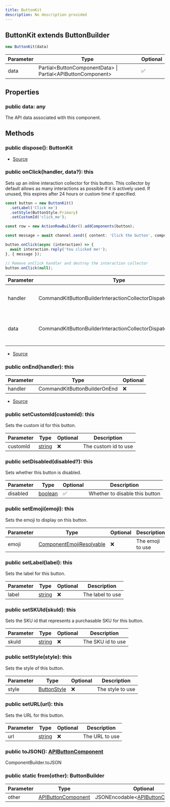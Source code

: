 ```yaml
---
title: ButtonKit
description: No description provided
---
```



## ButtonKit extends ButtonBuilder


```typescript
new ButtonKit(data)
```
| Parameter | Type | Optional |
| ----------- | ----------- | ----------- |
| data | Partial\<ButtonComponentData> \| Partial\<APIButtonComponent> | ✅ |


## Properties
### public data: any
The API data associated with this component.

## Methods
### public dispose(): ButtonKit
- [Source](https://github.com/underctrl-io/commandkit/blob/6e189b13079ad78949d9ad2ddda0cbfd45677e1d/packages/commandkit/src/components/ButtonKit.ts#L165)
### public onClick(handler, data?): this
Sets up an inline interaction collector for this button. This collector by default allows as many interactions as possible if it is actively used.
If unused, this expires after 24 hours or custom time if specified.

```ts
const button = new ButtonKit()
  .setLabel('Click me')
  .setStyle(ButtonStyle.Primary)
  .setCustomId('click_me');

const row = new ActionRowBuilder().addComponents(button);

const message = await channel.send({ content: 'Click the button', components: [row] });

button.onClick(async (interaction) => {
  await interaction.reply('You clicked me!');
}, { message });

// Remove onClick handler and destroy the interaction collector
button.onClick(null);
```

| Parameter | Type | Optional | Description |
| ----------- | ----------- | ----------- | ----------- |
| handler | CommandKitButtonBuilderInteractionCollectorDispatch | ❌ | The handler to run when the button is clicked |
| data | CommandKitButtonBuilderInteractionCollectorDispatchContextData | ✅ | The context data to use for the interaction collector |


- [Source](https://github.com/underctrl-io/commandkit/blob/6e189b13079ad78949d9ad2ddda0cbfd45677e1d/packages/commandkit/src/components/ButtonKit.ts#L74)
### public onEnd(handler): this
| Parameter | Type | Optional |
| ----------- | ----------- | ----------- |
| handler | CommandKitButtonBuilderOnEnd | ❌ |


- [Source](https://github.com/underctrl-io/commandkit/blob/6e189b13079ad78949d9ad2ddda0cbfd45677e1d/packages/commandkit/src/components/ButtonKit.ts#L98)
### public setCustomId(customId): this
Sets the custom id for this button.



| Parameter | Type | Optional | Description |
| ----------- | ----------- | ----------- | ----------- |
| customId | [string](https://developer.mozilla.org/en-US/docs/Web/JavaScript/Reference/Global_Objects/String) | ❌ | The custom id to use |
### public setDisabled(disabled?): this
Sets whether this button is disabled.



| Parameter | Type | Optional | Description |
| ----------- | ----------- | ----------- | ----------- |
| disabled | [boolean](https://developer.mozilla.org/en-US/docs/Web/JavaScript/Reference/Global_Objects/Boolean) | ✅ | Whether to disable this button |
### public setEmoji(emoji): this
Sets the emoji to display on this button.



| Parameter | Type | Optional | Description |
| ----------- | ----------- | ----------- | ----------- |
| emoji | [ComponentEmojiResolvable](https://discord.js.org/docs/packages/discord.js/main/ComponentEmojiResolvable:TypeAlias) | ❌ | The emoji to use |
### public setLabel(label): this
Sets the label for this button.



| Parameter | Type | Optional | Description |
| ----------- | ----------- | ----------- | ----------- |
| label | [string](https://developer.mozilla.org/en-US/docs/Web/JavaScript/Reference/Global_Objects/String) | ❌ | The label to use |
### public setSKUId(skuId): this
Sets the SKU id that represents a purchasable SKU for this button.



| Parameter | Type | Optional | Description |
| ----------- | ----------- | ----------- | ----------- |
| skuId | [string](https://developer.mozilla.org/en-US/docs/Web/JavaScript/Reference/Global_Objects/String) | ❌ | The SKU id to use |
### public setStyle(style): this
Sets the style of this button.



| Parameter | Type | Optional | Description |
| ----------- | ----------- | ----------- | ----------- |
| style | [ButtonStyle](https://discord-api-types.dev/api/discord-api-types-v10/enum/ButtonStyle) | ❌ | The style to use |
### public setURL(url): this
Sets the URL for this button.



| Parameter | Type | Optional | Description |
| ----------- | ----------- | ----------- | ----------- |
| url | [string](https://developer.mozilla.org/en-US/docs/Web/JavaScript/Reference/Global_Objects/String) | ❌ | The URL to use |
### public toJSON(): [APIButtonComponent](https://discord-api-types.dev/api/discord-api-types-v10#APIButtonComponent)
ComponentBuilder.toJSON
### public static from(other): ButtonBuilder
| Parameter | Type | Optional |
| ----------- | ----------- | ----------- |
| other | [APIButtonComponent](https://discord-api-types.dev/api/discord-api-types-v10#APIButtonComponent) | JSONEncodable\<[APIButtonComponent](https://discord-api-types.dev/api/discord-api-types-v10#APIButtonComponent)> | ❌ |